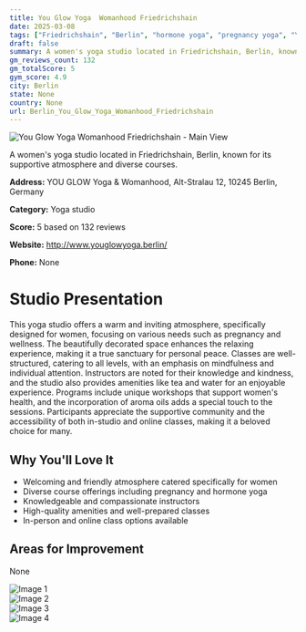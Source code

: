 ```yaml
---
title: You Glow Yoga  Womanhood Friedrichshain
date: 2025-03-08
tags: ["Friedrichshain", "Berlin", "hormone yoga", "pregnancy yoga", "Yin yoga", "welcoming", "women-focused", "Berlin"]  
draft: false
summary: A women's yoga studio located in Friedrichshain, Berlin, known for its supportive atmosphere and diverse courses.
gm_reviews_count: 132
gm_totalScore: 5
gym_score: 4.9
city: Berlin
state: None
country: None
url: Berlin_You_Glow_Yoga_Womanhood_Friedrichshain
---
```


<div className="aspect-[16/9] relative my-8">
  <img 
    src="https://lh5.googleusercontent.com/p/AF1QipOp2Ye8axbkITyPhJorpmnztgUxnU78Nayh3UbO=w1920-h1080-k-no"
    alt="You Glow Yoga  Womanhood Friedrichshain - Main View"
    className="object-cover absolute inset-0 w-full h-full rounded-lg"
  />
</div>

A women's yoga studio located in Friedrichshain, Berlin, known for its supportive atmosphere and diverse courses.

**Address:** YOU GLOW Yoga & Womanhood, Alt-Stralau 12, 10245 Berlin, Germany

**Category:** Yoga studio

**Score:** 5 based on 132 reviews

**Website:** http://www.youglowyoga.berlin/

**Phone:** None

# Studio Presentation

This yoga studio offers a warm and inviting atmosphere, specifically designed for women, focusing on various needs such as pregnancy and wellness. The beautifully decorated space enhances the relaxing experience, making it a true sanctuary for personal peace. Classes are well-structured, catering to all levels, with an emphasis on mindfulness and individual attention. Instructors are noted for their knowledge and kindness, and the studio also provides amenities like tea and water for an enjoyable experience. Programs include unique workshops that support women's health, and the incorporation of aroma oils adds a special touch to the sessions. Participants appreciate the supportive community and the accessibility of both in-studio and online classes, making it a beloved choice for many.

## Why You'll Love It

- Welcoming and friendly atmosphere catered specifically for women
- Diverse course offerings including pregnancy and hormone yoga
- Knowledgeable and compassionate instructors
- High-quality amenities and well-prepared classes
- In-person and online class options available

## Areas for Improvement

None

<div className="grid grid-cols-1 xl:grid-cols-2 gap-4 my-8">
<div className="aspect-[4/3] relative"><img src="https://lh5.googleusercontent.com/p/AF1QipPzhxpe-ncXcVfPge6G29pIEVwbK01_pokHdeJo=w1920-h1080-k-no" alt="Image 1" className="object-cover absolute inset-0 w-full h-full rounded-lg" /></div>
<div className="aspect-[4/3] relative"><img src="https://lh5.googleusercontent.com/p/AF1QipMrnFk0gUse5lvZFlmIR54X5SJZ1mZBo7tBg4Us=w1920-h1080-k-no" alt="Image 2" className="object-cover absolute inset-0 w-full h-full rounded-lg" /></div>
<div className="aspect-[4/3] relative"><img src="https://lh5.googleusercontent.com/p/AF1QipNJrqtV1wT_X4EMf7ZAausNfFogdePQYJOKbCyc=w1920-h1080-k-no" alt="Image 3" className="object-cover absolute inset-0 w-full h-full rounded-lg" /></div>
<div className="aspect-[4/3] relative"><img src="https://lh3.googleusercontent.com/gps-cs-s/AB5caB8N21MWQYUOxgS70WL1WlrOW0NMy3YeEACM6xoKHPyBkdzc7aljevCdVHwZaC92ypImyF_0hGt8PmYv1qQ_YubkYkH7Zkf2VwB1201ahgjElvw9QAmfYB32_nY6epFrH2Opm5f4-A=w1920-h1080-k-no" alt="Image 4" className="object-cover absolute inset-0 w-full h-full rounded-lg" /></div>
</div>